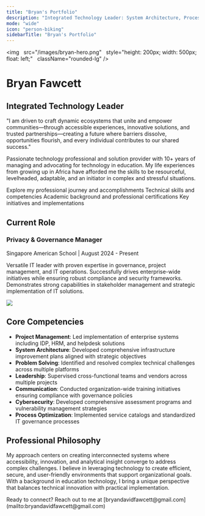 ```yaml
---
title: "Bryan's Portfolio"
description: "Integrated Technology Leader: System Architecture, Process Innovation and optimization, Project Management, and Technology Coordination Expert African Innovation Partner: Digitalizing African companies, Customer and Employee Experience Creator."
mode: "wide"
icon: "person-biking"
sidebarTitle: "Bryan's Portfolio"
---
```


<img
  src="/images/bryan-hero.png"
  style="height: 200px; width: 500px; float: left;"
  className="rounded-lg"
/>
   

# Bryan Fawcett

## Integrated Technology Leader

"I am driven to craft dynamic ecosystems that unite and empower communities—through accessible experiences, innovative solutions, and trusted partnerships—creating a future where barriers dissolve, opportunities flourish, and every individual contributes to our shared success."

Passionate technology professional and solution provider with 10+ years of managing and advocating for technology in education. My life experiences from growing up in Africa have afforded me the skills to be resourceful, levelheaded, adaptable, and an initiator in complex and stressful situations.

<CardGroup cols={2}>
  <Card title="Professional Experience" icon="briefcase" href="/experience">
    Explore my professional journey and accomplishments
  </Card>
  <Card title="Skills & Expertise" icon="code" href="/skills">
    Technical skills and competencies
  </Card>
  <Card title="Education & Certifications" icon="graduation-cap" href="/education">
    Academic background and professional certifications
  </Card>
  <Card title="Projects" icon="diagram-project" href="/projects">
    Key initiatives and implementations
  </Card>
</CardGroup>

## Current Role

<Card>
  <div className="flex flex-col md:flex-row gap-3">
    <div className="md:w-2/3">
      <h3>Privacy & Governance Manager</h3>
      <p className="text-sm mt-1 text-gray-500">
        Singapore American School | August 2024 - Present
      </p>
      <p className="mt-3">
        Versatile IT leader with proven expertise in governance, project management, and IT operations. Successfully drives enterprise-wide initiatives while ensuring robust compliance and security frameworks. Demonstrates strong capabilities in stakeholder management and strategic implementation of IT solutions.
      </p>
    </div>
    <div className="md:w-1/3 flex flex-col justify-center">
      <img
        src="https://mintlify-assets.b-cdn.net/bigbend.jpg"
        className="rounded-lg"
      />
    </div>
  </div>
</Card>

## Core Competencies

- **Project Management**: Led implementation of enterprise systems including IDP, HRM, and helpdesk solutions
- **System Architecture**: Developed comprehensive infrastructure improvement plans aligned with strategic objectives
- **Problem Solving**: Identified and resolved complex technical challenges across multiple platforms
- **Leadership**: Supervised cross-functional teams and vendors across multiple projects
- **Communication**: Conducted organization-wide training initiatives ensuring compliance with governance policies
- **Cybersecurity**: Developed comprehensive assessment programs and vulnerability management strategies
- **Process Optimization**: Implemented service catalogs and standardized IT governance processes

## Professional Philosophy

My approach centers on creating interconnected systems where accessibility, innovation, and analytical insight converge to address complex challenges. I believe in leveraging technology to create efficient, secure, and user-friendly environments that support organizational goals. With a background in education technology, I bring a unique perspective that balances technical innovation with practical implementation.

<Note>
  Ready to connect? Reach out to me at [bryandavidfawcett@gmail.com](mailto:bryandavidfawcett@gmail.com)
</Note>